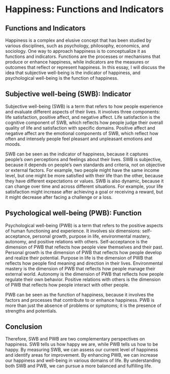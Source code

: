 # Happiness: Functions and Indicators

## Functions and Indicators

Happiness is a complex and elusive concept that has been studied by various disciplines, such as psychology, philosophy, economics, and sociology. One way to approach happiness is to conceptualize it as functions and indicators. Functions are the processes or mechanisms that produce or enhance happiness, while indicators are the measures or outcomes that reflect or represent happiness. In this essay, I will discuss the idea that subjective well-being is the indicator of happiness, and psychological well-being is the function of happiness.

## Subjective well-being (SWB): Indicator
Subjective well-being (SWB) is a term that refers to how people experience and evaluate different aspects of their lives. It involves three components: life satisfaction, positive affect, and negative affect. Life satisfaction is the cognitive component of SWB, which reflects how people judge their overall quality of life and satisfaction with specific domains. Positive affect and negative affect are the emotional components of SWB, which reflect how often and intensely people feel pleasant and unpleasant emotions and moods.

SWB can be seen as the indicator of happiness, because it captures people's own perceptions and feelings about their lives. SWB is subjective, because it depends on people's own standards and criteria, not on objective or external factors. For example, two people might have the same income level, but one might be more satisfied with their life than the other, because they have different expectations or values. SWB is also dynamic, because it can change over time and across different situations. For example, your life satisfaction might increase after achieving a goal or receiving a reward, but it might decrease after facing a challenge or a loss.

## Psychological well-being (PWB): Function
Psychological well-being (PWB) is a term that refers to the positive aspects of human functioning and experience. It involves six dimensions: self-acceptance, personal growth, purpose in life, environmental mastery, autonomy, and positive relations with others. Self-acceptance is the dimension of PWB that reflects how people view themselves and their past. Personal growth is the dimension of PWB that reflects how people develop and realize their potential. Purpose in life is the dimension of PWB that reflects how people find meaning and direction in their lives. Environmental mastery is the dimension of PWB that reflects how people manage their external world. Autonomy is the dimension of PWB that reflects how people regulate their own behavior. Positive relations with others is the dimension of PWB that reflects how people interact with other people.

PWB can be seen as the function of happiness, because it involves the factors and processes that contribute to or enhance happiness. PWB is more than just the absence of problems or symptoms; it is the presence of strengths and potentials. 

## Conclusion 
Therefore, SWB and PWB are two complementary perspectives on happiness. SWB tells us how happy we are, while PWB tells us how to be happy. By measuring SWB, we can assess our current level of happiness and identify areas for improvement. By enhancing PWB, we can increase our happiness and well-being in various domains of life. By understanding both SWB and PWB, we can pursue a more balanced and fulfilling life.